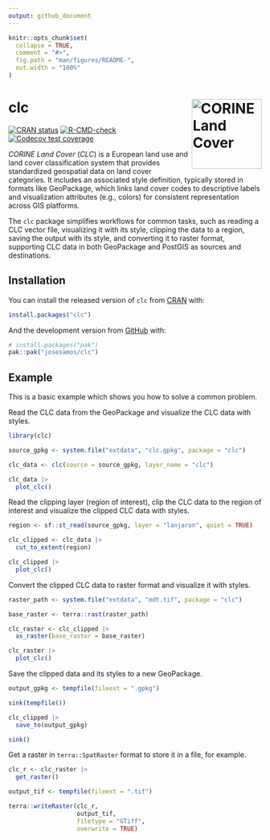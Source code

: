 ```yaml
---
output: github_document
---
```


<!-- README.md is generated from README.Rmd. Please edit that file -->

```r
knitr::opts_chunk$set(
  collapse = TRUE,
  comment = "#>",
  fig.path = "man/figures/README-",
  out.width = "100%"
)
```

# clc <img src="man/figures/logo.png" align="right" height="139" alt="CORINE Land Cover" />

<!-- badges: start -->
[![CRAN status](https://www.r-pkg.org/badges/version/clc)](https://CRAN.R-project.org/package=clc)
[![R-CMD-check](https://github.com/josesamos/clc/actions/workflows/R-CMD-check.yaml/badge.svg)](https://github.com/josesamos/clc/actions/workflows/R-CMD-check.yaml)
[![Codecov test coverage](https://codecov.io/gh/josesamos/clc/graph/badge.svg)](https://app.codecov.io/gh/josesamos/clc)
<!-- badges: end -->

*CORINE Land Cover* (*CLC*) is a European land use and land cover classification system that provides standardized geospatial data on land cover categories. It includes an associated style definition, typically stored in formats like GeoPackage, which links land cover codes to descriptive labels and visualization attributes (e.g., colors) for consistent representation across GIS platforms.

The `clc` package simplifies workflows for common tasks, such as reading a CLC vector file, visualizing it with its style, clipping the data to a region, saving the output with its style, and converting it to raster format, supporting CLC data in both GeoPackage and PostGIS as sources and destinations.

## Installation

You can install the released version of `clc` from [CRAN](https://CRAN.R-project.org) with:

``` r
install.packages("clc")
```

And the development version from [GitHub](https://github.com/) with:

``` r
# install.packages("pak")
pak::pak("josesamos/clc")
```

## Example

This is a basic example which shows you how to solve a common problem.

Read the CLC data from the GeoPackage and visualize the CLC data with styles.

```r
library(clc)

source_gpkg <- system.file("extdata", "clc.gpkg", package = "clc")

clc_data <- clc(source = source_gpkg, layer_name = "clc")

clc_data |> 
  plot_clc()
```


Read the clipping layer (region of interest), clip the CLC data to the region of interest and visualize the clipped CLC data with styles.


```r
region <- sf::st_read(source_gpkg, layer = "lanjaron", quiet = TRUE)

clc_clipped <- clc_data |> 
  cut_to_extent(region)

clc_clipped |> 
  plot_clc()
```

Convert the clipped CLC data to raster format and visualize it with styles.

```r
raster_path <- system.file("extdata", "mdt.tif", package = "clc")

base_raster <- terra::rast(raster_path)

clc_raster <- clc_clipped |> 
  as_raster(base_raster = base_raster)

clc_raster |> 
  plot_clc()
```

Save the clipped data and its styles to a new GeoPackage.

```r
output_gpkg <- tempfile(fileext = ".gpkg")

sink(tempfile())

clc_clipped |> 
  save_to(output_gpkg)

sink()
```

Get a raster in `terra::SpatRaster` format to store it in a file, for example.

```r
clc_r <- clc_raster |>
  get_raster()

output_tif <- tempfile(fileext = ".tif")

terra::writeRaster(clc_r,
                   output_tif,
                   filetype = "GTiff",
                   overwrite = TRUE)
```

